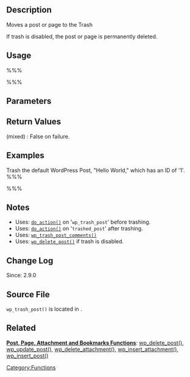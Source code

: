 {{Languages|
{{en|Function_Reference/wp_trash_post}}
{{ja|関数リファレンス/wp_trash_post}}
}}
== Description ==
Moves a post or page to the Trash

If trash is disabled, the post or page is permanently deleted.

== Usage ==
%%% <?php wp_trash_post( $post_id  ); ?>%%%

== Parameters ==

{{Parameter|$post_id|integer|Post ID.|optional|0}}

== Return Values ==
; (mixed) : False on failure.

== Examples ==
Trash the default WordPress Post, "Hello World," which has an ID of '1'.
%%%<?php wp_trash_post( 1 ); ?>%%%
<!-- Need creative examples. Feel free to link to external examples. -->

== Notes ==

* Uses: [[Function_Reference/do_action|<tt>do_action()</tt>]] on '<tt>wp_trash_post</tt>' before trashing.
* Uses: [[Function_Reference/do_action|<tt>do_action()</tt>]] on '<tt>trashed_post</tt>' after trashing.
* Uses: [[Function_Reference/wp_trash_post_comments |<tt> wp_trash_post_comments()</tt>]]
* Uses: [[Function_Reference/wp_delete_post|<tt>wp_delete_post()</tt>]] if trash is disabled.

== Change Log ==
Since: 2.9.0

== Source File ==
<tt>wp_trash_post()</tt> is located in {{Trac|wp-includes/post.php}}.

== Related ==
<!--
    To Do:
    Need to find related functions.
    Need to create groups of functions and create templates to add them to a page quickly.
    Some functions may be related to many groups of functions.
-->
[[Function_Reference/#Post.2C_Page.2C_Attachment_and_Bookmarks_Functions|'''Post, Page, Attachment and Bookmarks Functions''']]: [[Function_Reference/wp_delete_post|wp_delete_post()]], [[Function Reference/wp update post|wp_update_post()]], [[Function Reference/wp delete attachment|wp_delete_attachment()]], [[Function Reference/wp insert attachment|wp_insert_attachment()]], [[Function Reference/wp insert post|wp_insert_post()]]

{{Tag Footer}}

[[Category:Functions]]